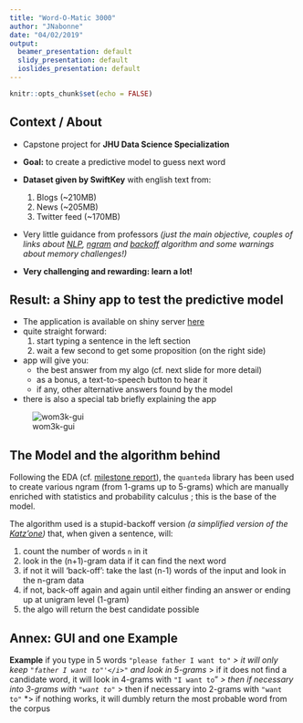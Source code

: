 ```yaml
---
title: "Word-O-Matic 3000"
author: "JNabonne"
date: "04/02/2019"
output:
  beamer_presentation: default
  slidy_presentation: default
  ioslides_presentation: default
---
```


```r
knitr::opts_chunk$set(echo = FALSE)
```

## Context / About

- Capstone project for **JHU Data Science Specialization**
- **Goal:** to create a predictive model to guess next word
- **Dataset given by SwiftKey** with english text from:
    1. Blogs (~210MB)
    2. News (~205MB)
    3. Twitter feed (~170MB)

- Very little guidance from professors 
_(just the main objective, couples of links about [NLP](https://en.wikipedia.org/wiki/Natural_language_processing), [ngram](https://en.wikipedia.org/wiki/Katz%27s_back-off_model) and [backoff](https://en.wikipedia.org/wiki/N-gram) algorithm and some warnings about memory challenges!)_

- **Very challenging and rewarding: learn a lot!**



## Result: a Shiny app to test the predictive model

- The application is available on shiny server [here](https://jnabonne.shinyapps.io/wom3k/)
- quite straight forward:
    1. start typing a sentence in the left section
    2. wait a few second to get some proposition (on the right side)
- app will give you:
    * the best answer from my algo (cf. next slide for more detail)
    * as a bonus, a text-to-speech button to hear it
    * if any, other alternative answers found by the model

- there is also a special tab briefly explaining the app

![wom3k-gui](./wom3k-screenshot.png)

## The Model and the algorithm behind
Following the EDA (cf. [milestone report](https://rpubs.com/jnabonne/eda-swiftkey-dataset)), the `quanteda` library has been used to create various ngram (from 1-grams up to 5-grams) which are manually enriched with statistics and probability calculus ; this is the base of the model.

The algorithm used is a stupid-backoff version _(a simplified version of the [Katz'one](https://en.wikipedia.org/wiki/Katz%27s_back-off_model))_ that, when given a sentence, will:

1. count the number of words `n` in it
2. look in the (n+1)-gram data if it can find the next word
3. if not it will 'back-off': take the last (n-1) words of the input and look in the n-gram data
4. if not, back-off again and again until either finding an answer or ending up at unigram level (1-gram)
5. the algo will return the best candidate possible


## Annex: GUI and one Example

**Example** if you type in 5 words `"please father I want to"`
*> it will only keep `"father I want to"'</i>"` and look in 5-grams
*> if it does not find a candidate word, it will look in 4-grams with `"I want to`"
*> then if necessary into 3-grams with `"want to"`
*> then if necessary into 2-grams with `"want to"`
*> if nothing works, it will dumbly return the most probable word from the corpus
